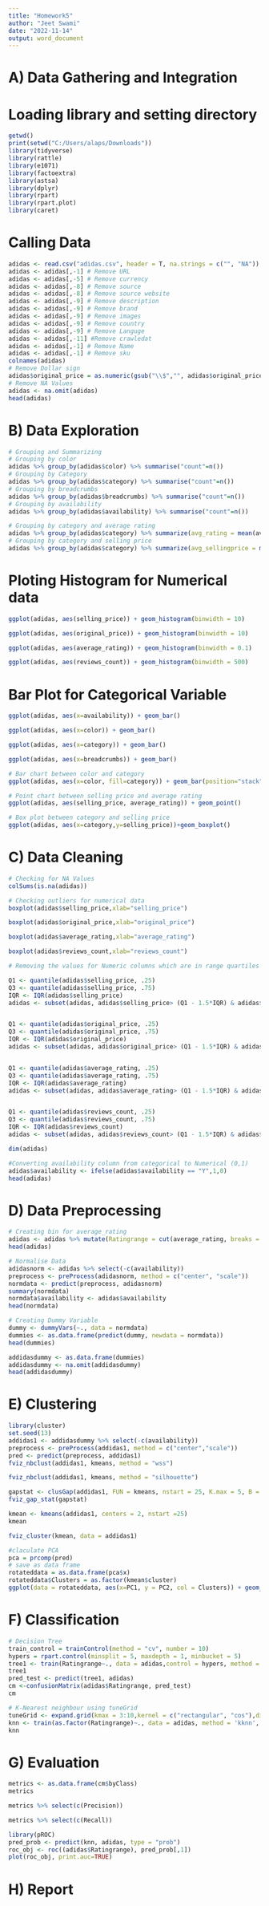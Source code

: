 ---
title: "Homework5"
author: "Jeet Swami"
date: "2022-11-14"
output: word_document
---


# A) Data Gathering and Integration
# Loading library and setting directory
```{r}
getwd()
print(setwd("C:/Users/alaps/Downloads"))
library(tidyverse)
library(rattle)
library(e1071)
library(factoextra)
library(astsa)
library(dplyr)
library(rpart)
library(rpart.plot)
library(caret)
```

# Calling Data

```{r}
adidas <- read.csv("adidas.csv", header = T, na.strings = c("", "NA"))
adidas <- adidas[,-1] # Remove URL
adidas <- adidas[,-5] # Remove currency
adidas <- adidas[,-8] # Remove source
adidas <- adidas[,-8] # Remove source website
adidas <- adidas[,-9] # Remove description
adidas <- adidas[,-9] # Remove brand
adidas <- adidas[,-9] # Remove images
adidas <- adidas[,-9] # Remove country
adidas <- adidas[,-9] # Remove Languge
adidas <- adidas[,-11] #Remove crawledat
adidas <- adidas[,-1] # Remove Name
adidas <- adidas[,-1] # Remove sku
colnames(adidas)
# Remove Dollar sign
adidas$original_price = as.numeric(gsub("\\$","", adidas$original_price))
# Remove NA Values 
adidas <- na.omit(adidas)
head(adidas)
```

# B) Data Exploration

```{r}
# Grouping and Summarizing
# Grouping by color
adidas %>% group_by(adidas$color) %>% summarise("count"=n())
# Grouping by Category
adidas %>% group_by(adidas$category) %>% summarise("count"=n())
# Grouping by breadcrumbs
adidas %>% group_by(adidas$breadcrumbs) %>% summarise("count"=n())
# Grouping by availability
adidas %>% group_by(adidas$availability) %>% summarise("count"=n())

# Grouping by category and average rating
adidas %>% group_by(adidas$category) %>% summarize(avg_rating = mean(average_rating,na.rm=TRUE))
# Grouping by category and selling price
adidas %>% group_by(adidas$category) %>% summarize(avg_sellingprice = mean(selling_price,na.rm=TRUE))
```


# Ploting Histogram for Numerical data

```{r}
ggplot(adidas, aes(selling_price)) + geom_histogram(binwidth = 10)
```


```{r}
ggplot(adidas, aes(original_price)) + geom_histogram(binwidth = 10)
```


```{r}
ggplot(adidas, aes(average_rating)) + geom_histogram(binwidth = 0.1)
```


```{r}
ggplot(adidas, aes(reviews_count)) + geom_histogram(binwidth = 500)
```

# Bar Plot for Categorical Variable

```{r}
ggplot(adidas, aes(x=availability)) + geom_bar()
```


```{r}
ggplot(adidas, aes(x=color)) + geom_bar()
```


```{r}
ggplot(adidas, aes(x=category)) + geom_bar()
```

```{r}
ggplot(adidas, aes(x=breadcrumbs)) + geom_bar()
```


```{r}
# Bar chart between color and category
ggplot(adidas, aes(x=color, fill=category)) + geom_bar(position="stack")
```


```{r}
# Point chart between selling price and average rating
ggplot(adidas, aes(selling_price, average_rating)) + geom_point()
```


```{r}
# Box plot between category and selling price
ggplot(adidas, aes(x=category,y=selling_price))+geom_boxplot()
```


# C) Data Cleaning

```{r}
# Checking for NA Values
colSums(is.na(adidas))
```


```{r}
# Checking outliers for numerical data
boxplot(adidas$selling_price,xlab="selling_price")
```


```{r}
boxplot(adidas$original_price,xlab="original_price")
```


```{r}
boxplot(adidas$average_rating,xlab="average_rating")
```


```{r}
boxplot(adidas$reviews_count,xlab="reviews_count")
```


```{r}
# Removing the values for Numeric columns which are in range quartiles +/- 1.5 * IQR

Q1 <- quantile(adidas$selling_price, .25)
Q3 <- quantile(adidas$selling_price, .75)
IQR <- IQR(adidas$selling_price)
adidas <- subset(adidas, adidas$selling_price> (Q1 - 1.5*IQR) & adidas$selling_price< (Q3 + 1.5*IQR))


Q1 <- quantile(adidas$original_price, .25)
Q3 <- quantile(adidas$original_price, .75)
IQR <- IQR(adidas$original_price)
adidas <- subset(adidas, adidas$original_price> (Q1 - 1.5*IQR) & adidas$original_price< (Q3 + 1.5*IQR))


Q1 <- quantile(adidas$average_rating, .25)
Q3 <- quantile(adidas$average_rating, .75)
IQR <- IQR(adidas$average_rating)
adidas <- subset(adidas, adidas$average_rating> (Q1 - 1.5*IQR) & adidas$average_rating< (Q3 + 1.5*IQR))


Q1 <- quantile(adidas$reviews_count, .25)
Q3 <- quantile(adidas$reviews_count, .75)
IQR <- IQR(adidas$reviews_count)
adidas <- subset(adidas, adidas$reviews_count> (Q1 - 1.5*IQR) & adidas$reviews_count< (Q3 + 1.5*IQR))

dim(adidas)
```


```{r}
#Converting availability column from categorical to Numerical (0,1)
adidas$availability <- ifelse(adidas$availability == "Y",1,0)
head(adidas)
```

# D) Data Preprocessing


```{r}
# Creating bin for average_rating
adidas <- adidas %>% mutate(Ratingrange = cut(average_rating, breaks = c(0,4.6,4.8,5.0),labels=c("Poor","Good","VeryGood")))
head(adidas)
```


```{r}
# Normalise Data
adidasnorm <- adidas %>% select(-c(availability))
preprocess <- preProcess(adidasnorm, method = c("center", "scale"))
normdata <- predict(preprocess, adidasnorm)
summary(normdata)
normdata$availability <- adidas$availability
head(normdata)
```


```{r}
# Creating Dummy Variable
dummy <- dummyVars(~., data = normdata)
dummies <- as.data.frame(predict(dummy, newdata = normdata))
head(dummies)
```


```{r}
addidasdummy <- as.data.frame(dummies)
addidasdummy <- na.omit(addidasdummy)
head(addidasdummy)
```


# E) Clustering

```{r}
library(cluster)
set.seed(13)
addidas1 <- addidasdummy %>% select(-c(availability))
preprocess <- preProcess(addidas1, method = c("center","scale"))
pred <- predict(preprocess, addidas1)
fviz_nbclust(addidas1, kmeans, method = "wss")
```


```{r}
fviz_nbclust(addidas1, kmeans, method = "silhouette")
```


```{r}
gapstat <- clusGap(addidas1, FUN = kmeans, nstart = 25, K.max = 5, B = 50)
fviz_gap_stat(gapstat)
```


```{r}
kmean <- kmeans(addidas1, centers = 2, nstart =25)
kmean
```


```{r}
fviz_cluster(kmean, data = addidas1)
```


```{r}
#claculate PCA
pca = prcomp(pred)
# save as data frame
rotateddata = as.data.frame(pca$x)
rotateddata$Clusters = as.factor(kmean$cluster)
ggplot(data = rotateddata, aes(x=PC1, y = PC2, col = Clusters)) + geom_point()
```

# F) Classification

```{r}
# Decision Tree
train_control = trainControl(method = "cv", number = 10)
hypers = rpart.control(minsplit = 5, maxdepth = 1, minbucket = 5)
tree1 <- train(Ratingrange~., data = adidas,control = hypers, method = "rpart1SE", trControl = train_control)
tree1
pred_test <- predict(tree1, adidas)
cm <-confusionMatrix(adidas$Ratingrange, pred_test)
cm
```



```{r}
# K-Nearest neighbour using tuneGrid
tuneGrid <- expand.grid(kmax = 3:10,kernel = c("rectangular", "cos"),distance = 1:3)
knn <- train(as.factor(Ratingrange)~., data = adidas, method = 'kknn', trControl = train_control, tuneGrid = tuneGrid)
knn
```



# G) Evaluation

```{r}
metrics <- as.data.frame(cm$byClass)
metrics
```


```{r}
metrics %>% select(c(Precision))
```


```{r}
metrics %>% select(c(Recall))
```


```{r}
library(pROC)
pred_prob <- predict(knn, adidas, type = "prob")
roc_obj <- roc((adidas$Ratingrange), pred_prob[,1])
plot(roc_obj, print.auc=TRUE)
```


# H) Report


